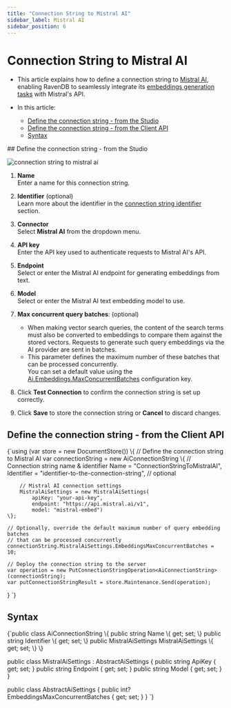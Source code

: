 ---
title: "Connection String to Mistral AI"
sidebar_label: Mistral AI
sidebar_position: 6
---




# Connection String to Mistral AI
<LanguageSwitcher supportedLanguages={supportedLanguages} />
<LanguageContent language="csharp">

<Admonition type="note" title="Note">

* This article explains how to define a connection string to [Mistral AI](https://docs.mistral.ai/capabilities/embeddings/),  
  enabling RavenDB to seamlessly integrate its [embeddings generation tasks](../../ai-integration/generating-embeddings/overview) with Mistral's API.

* In this article:
  * [Define the connection string - from the Studio](../../ai-integration/connection-strings/mistral-ai#define-the-connection-string---from-the-studio)
  * [Define the connection string - from the Client API](../../ai-integration/connection-strings/mistral-ai#define-the-connection-string---from-the-client-api)
  * [Syntax](../../ai-integration/connection-strings/mistral-ai#syntax) 
    
</Admonition>
## Define the connection string - from the Studio

![connection string to mistral ai](./assets/mistral-ai.png)

1. **Name**  
   Enter a name for this connection string.

2. **Identifier** (optional)  
   Learn more about the identifier in the [connection string identifier](../../ai-integration/connection-strings/connection-strings-overview#the-connection-string-identifier) section.

3. **Connector**  
   Select **Mistral AI** from the dropdown menu.

4. **API key**  
   Enter the API key used to authenticate requests to Mistral AI's API.

5. **Endpoint**  
   Select or enter the Mistral AI endpoint for generating embeddings from text.

6. **Model**  
   Select or enter the Mistral AI text embedding model to use.

7. **Max concurrent query batches**: (optional)
   * When making vector search queries, the content of the search terms must also be converted to embeddings to compare them against the stored vectors.
     Requests to generate such query embeddings via the AI provider are sent in batches.
   * This parameter defines the maximum number of these batches that can be processed concurrently.  
     You can set a default value using the [Ai.Embeddings.MaxConcurrentBatches](../../server/configuration/ai-integration-configuration#ai.embeddings.maxconcurrentbatches) configuration key.

8. Click **Test Connection** to confirm the connection string is set up correctly.

9. Click **Save** to store the connection string or **Cancel** to discard changes.



## Define the connection string - from the Client API

<TabItem value="something-something" label="create_connection_string_mistral_ai">
<CodeBlock language="csharp">
{`using (var store = new DocumentStore())
\{
    // Define the connection string to Mistral AI
    var connectionString = new AiConnectionString
    \{
        // Connection string name & identifier
        Name = "ConnectionStringToMistralAI", 
        Identifier = "identifier-to-the-connection-string", // optional
        
        // Mistral AI connection settings
        MistralAiSettings = new MistralAiSettings(
            apiKey: "your-api-key",
            endpoint: "https://api.mistral.ai/v1",
            model: "mistral-embed")
    \};
    
    // Optionally, override the default maximum number of query embedding batches
    // that can be processed concurrently 
    connectionString.MistralAiSettings.EmbeddingsMaxConcurrentBatches = 10;
    
    // Deploy the connection string to the server
    var operation = new PutConnectionStringOperation<AiConnectionString>(connectionString);
    var putConnectionStringResult = store.Maintenance.Send(operation);
\}
`}
</CodeBlock>
</TabItem>



## Syntax

<TabItem value="something-something" label="mistral_ai_settings">
<CodeBlock language="csharp">
{`public class AiConnectionString
\{
    public string Name \{ get; set; \}
    public string Identifier \{ get; set; \}
    public MistralAiSettings MistralAiSettings \{ get; set; \}
\}

public class MistralAiSettings : AbstractAiSettings
\{
    public string ApiKey \{ get; set; \}
    public string Endpoint \{ get; set; \}
    public string Model \{ get; set; \}
\}

public class AbstractAiSettings
\{
    public int? EmbeddingsMaxConcurrentBatches \{ get; set; \}
\}
`}
</CodeBlock>
</TabItem>




</LanguageContent>